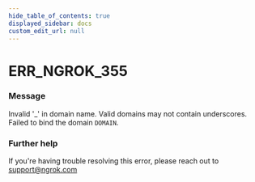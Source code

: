 ```yaml
---
hide_table_of_contents: true
displayed_sidebar: docs
custom_edit_url: null
---
```



# ERR_NGROK_355

### Message

Invalid '\_' in domain name. Valid domains may not contain underscores. Failed to bind the domain `DOMAIN`.

### Further help

If you're having trouble resolving this error, please reach out to [support@ngrok.com](mailto:support@ngrok.com?subject=Help%20with%20ERR_NGROK_355)

<ErrorDetails error="err_ngrok_355" />

